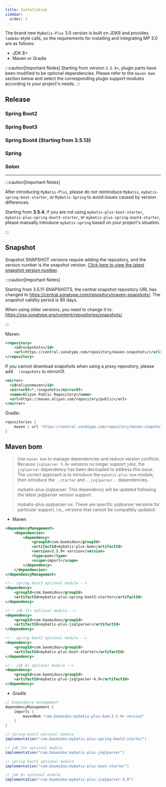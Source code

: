 ```yaml
---
title: Installation
sidebar:
  order: 2
---
```



The brand new `MyBatis-Plus` 3.0 version is built on JDK8 and provides `lambda`-style calls, so the requirements for installing and integrating MP 3.0 are as follows:

- JDK 8+
- Maven or Gradle

:::caution[Important Notes]
Starting from version `3.5.9+`, plugin parts have been modified to be optional dependencies. Please refer to the `maven bom` section below and select the corresponding plugin support modules according to your project's needs.
:::

## Release

### Spring Boot2

<LastedDependency groupId="com.baomidou" artifactId="mybatis-plus-boot-starter" />

### Spring Boot3

<LastedDependency groupId="com.baomidou" artifactId="mybatis-plus-spring-boot3-starter" />

### Spring Boot4 (Starting from 3.5.13)

<LastedDependency groupId="com.baomidou" artifactId="mybatis-plus-spring-boot4-starter" />

### Spring

<LastedDependency groupId="com.baomidou" artifactId="mybatis-plus" />

### Solon

<LastedDependency groupId="com.baomidou" artifactId="mybatis-plus-solon-plugin" />

---

:::caution[Important Notes]

After introducing `MyBatis-Plus`, please do not reintroduce `MyBatis`, `mybatis-spring-boot-starter`, or `MyBatis-Spring` to avoid issues caused by version differences.

Starting from **3.5.4**, if you are not using `mybatis-plus-boot-starter`, `mybatis-plus-spring-boot3-starter`, or `mybatis-plus-spring-boot4-starter`, please manually introduce `mybatis-spring` based on your project's situation.

:::

## Snapshot

Snapshot SNAPSHOT versions require adding the repository, and the version number is the snapshot version. [Click here to view the latest snapshot version number](https://central.sonatype.com/service/rest/repository/browse/maven-snapshots/com/baomidou/mybatis-plus/).

:::caution[Important Notes]

Starting from 3.5.11-SNAPSHOTS, the central snapshot repository URL has changed to https://central.sonatype.com/repository/maven-snapshots/. The snapshot validity period is 90 days.

When using older versions, you need to change it to: https://oss.sonatype.org/content/repositories/snapshots/

:::

Maven:

```xml
<repository>
    <id>snapshots</id>
    <url>https://central.sonatype.com/repository/maven-snapshots/</url>
</repository>
```

If you cannot download snapshots when using a proxy repository, please add `  !snapshots` to mirrorOf.

```xml
<mirror>
  <id>aliyunmaven</id>
  <mirrorOf>*,!snapshots</mirrorOf>
  <name>Aliyun Public Repository</name>
  <url>https://maven.aliyun.com/repository/public</url>
</mirror>
```

Gradle:

```groovy
repositories {
    maven { url 'https://central.sonatype.com/repository/maven-snapshots/' }
}
```

## Maven bom

> Use `maven bom` to manage dependencies and reduce version conflicts. Because `jsqlparser 5.0+` versions no longer support `jdk8`, the `jsqlparser` dependency has been decoupled to address this issue.
> The correct approach is to introduce the `mybatis-plus-bom` module, then introduce the `..starter` and `..jsqlparser..` dependencies.
>
> mybatis-plus-jsqlparser: This dependency will be updated following the latest jsqlparser version support.
>
> mybatis-plus-jsqlparser-xx: These are specific jsqlparser versions for particular support, i.e., versions that cannot be compatibly updated.

- Maven

```xml
<dependencyManagement>
    <dependencies>
        <dependency>
            <groupId>com.baomidou</groupId>
            <artifactId>mybatis-plus-bom</artifactId>
            <version>3.5.9+ version</version>
            <type>pom</type>
            <scope>import</scope>
        </dependency>
    </dependencies>
</dependencyManagement>

<!-- spring boot3 optional module -->
<dependency>
    <groupId>com.baomidou</groupId>
    <artifactId>mybatis-plus-spring-boot3-starter</artifactId>
</dependency>

<!-- jdk 11+ optional module -->
<dependency>
    <groupId>com.baomidou</groupId>
    <artifactId>mybatis-plus-jsqlparser</artifactId>
</dependency>

<!-- spring boot2 optional module -->
<dependency>
    <groupId>com.baomidou</groupId>
    <artifactId>mybatis-plus-boot-starter</artifactId>
</dependency>

<!-- jdk 8+ optional module -->
<dependency>
    <groupId>com.baomidou</groupId>
    <artifactId>mybatis-plus-jsqlparser-4.9</artifactId>
</dependency>
```


- Gradle

```groovy
// Dependency management
dependencyManagement {
    imports {
        mavenBom "com.baomidou:mybatis-plus-bom:3.5.9+ version"
    }
}

// spring boot3 optional module
implementation("com.baomidou:mybatis-plus-spring-boot3-starter")

// jdk 11+ optional module
implementation("com.baomidou:mybatis-plus-jsqlparser")

// spring boot2 optional module
implementation("com.baomidou:mybatis-plus-boot-starter")

// jdk 8+ optional module
implementation("com.baomidou:mybatis-plus-jsqlparser-4.9")
```
